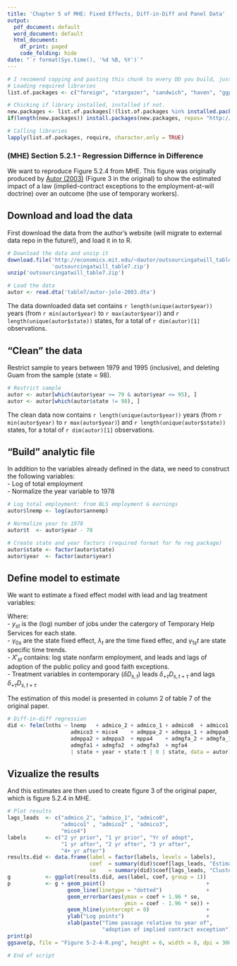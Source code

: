 ```yaml
---
title: 'Chapter 5 of MHE: Fixed Effects, Diff-in-Diff and Panel Data'
output:
  pdf_document: default
  word_document: default
  html_document:
    df_print: paged
    code_folding: hide
date: "`r format(Sys.time(), '%d %B, %Y')`"
---
```


```r
# I recomend copying and pasting this chunk to every DD you build, just change the list of packages you need for your code to run.
# Loading required libraries
list.of.packages <- c("foreign", "stargazer", "sandwich", "haven", "ggplot2", "lfe")

# Chicking if library installed, installed if not. 
new.packages <- list.of.packages[!(list.of.packages %in% installed.packages()[,"Package"])]
if(length(new.packages)) install.packages(new.packages, repos= "http://cran.cnr.berkeley.edu/") 

# Calling libraries 
lapply(list.of.packages, require, character.only = TRUE)
```

### (MHE) Section 5.2.1 - Regression Differnce in Difference 

We want to reproduce Figure 5.2.4 from MHE. This figure was originally produced by [Autor (2003)](http://economics.mit.edu/files/589) (Figure 3 in the original) to show the estimated impact of a law (implied-contract exceptions to the employment-at-will doctrine) over an outcome (the use of temporary workers).

## Download and load the data

First download the data from the author's website (will migrate to external data repo in the future!), and load it in to R. 

```r
# Download the data and unzip it
download.file('http://economics.mit.edu/~dautor/outsourcingatwill_table7.zip', 
              'outsourcingatwill_table7.zip')
unzip('outsourcingatwill_table7.zip')
```   

```r
# Load the data
autor <- read.dta('table7/autor-jole-2003.dta')
```


The data downloaded data set contains `r length(unique(autor$year))` years (from `r min(autor$year)` to `r max(autor$year)`) and `r length(unique(autor$state))` states, for a total of `r dim(autor)[1]` observations.


## "Clean" the data
Restrict sample to years between 1979 and 1995 (inclusive), and deleting Guam from the sample (state = 98). 

```r
# Restrict sample
autor <- autor[which(autor$year >= 79 & autor$year <= 95), ]
autor <- autor[which(autor$state != 98), ]
```

The clean data now contains `r length(unique(autor$year))` years (from `r min(autor$year)` to `r max(autor$year)`) and `r length(unique(autor$state))` states, for a total of `r dim(autor)[1]` observations.

## "Build" analytic file

In addition to the variables already defined in the data, we need to construct the following variables:  
 - Log of total employment  
 - Normalize the year variable to 1978  


```r
# Log total employment: from BLS employment & earnings
autor$lnemp <- log(autor$annemp)

# Normalize year to 1978
autor$t  <- autor$year - 78

# Create state and year factors (required format for fe reg package)
autor$state <- factor(autor$state)
autor$year  <- factor(autor$year)
```

## Define model to estimate

We want to estimate a fixed effect model with lead and lag treatment variables:

\begin{align}
y_{st} = \gamma_{0s}  + \gamma_{1s} t + \lambda_{t}  +  \sum_{\tau = 0}^{m} \delta_{-\tau} D_{s, t - \tau}  + 
\sum_{\tau = 1}^{q} \delta_{+\tau} D_{s, t + \tau} + X'_{st} \beta + \varepsilon_{st}
\end{align}

Where:  
 - $y_{st}$ is the (log) number of jobs under the catergory of Temporary Help Services for each state.  
 - $\gamma_{0s}$  are the state fixed effect,  $\lambda_{t}$ are the time fixed effec, and $\gamma_{1s} t$ are state specific time trends.   
 - $X'_{st}$ contains: log state nonfarm employment, and leads and lags of adoption of the public policy and good faith exceptions.  
 - Treatment variables in contemporary ($\delta D_{s, t}$) leads $\delta_{+\tau} D_{s, t + \tau}$ and lags $\delta_{+\tau} D_{s, t + \tau}$
 
 
The estimation of this model is presented in column 2 of table 7 of the original paper. 

```r

# Diff-in-diff regression
did <- felm(lnths ~ lnemp   + admico_2 + admico_1 + admico0  + admico1  + admico2 + 
                    admico3 + mico4    + admppa_2 + admppa_1 + admppa0  + admppa1 +
                    admppa2 + admppa3  + mppa4    + admgfa_2 + admgfa_1 + admgfa0 +
                    admgfa1 + admgfa2  + admgfa3  + mgfa4
                    | state + year + state:t | 0 | state, data = autor)

```

## Vizualize the results
And this estimates are then used to create figure 3 of the original paper, which is figure 5.2.4 in MHE. 

```r
# Plot results
lags_leads  <- c("admico_2", "admico_1", "admico0",
                 "admico1" , "admico2" , "admico3",
                 "mico4")
labels      <- c("2 yr prior", "1 yr prior", "Yr of adopt",
                 "1 yr after", "2 yr after", "3 yr after",
                 "4+ yr after")
results.did <- data.frame(label = factor(labels, levels = labels),
                          coef  = summary(did)$coef[lags_leads, "Estimate"] * 100,
                          se    = summary(did)$coef[lags_leads, "Cluster s.e."] * 100)
g           <- ggplot(results.did, aes(label, coef, group = 1))
p           <- g + geom_point()                                +
                   geom_line(linetype = "dotted")              + 
                   geom_errorbar(aes(ymax = coef + 1.96 * se,
                                     ymin = coef - 1.96 * se)) +
                   geom_hline(yintercept = 0)                  +
                   ylab("Log points")                          +
                   xlab(paste("Time passage relative to year of",
                              "adoption of implied contract exception"))
print(p)
ggsave(p, file = "Figure 5-2-4-R.png", height = 6, width = 8, dpi = 300)

# End of script
``` 

